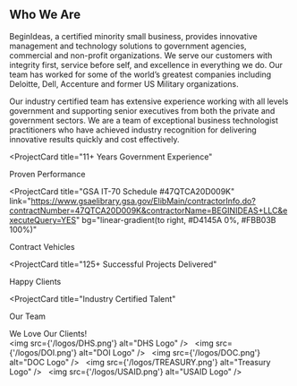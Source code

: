 ## Who We Are

BeginIdeas, a certified minority small business, provides innovative management and technology solutions to government agencies, commercial and non-profit organizations.  We serve our customers with integrity first, service before self, and excellence in everything we do. Our team has worked for some of the world’s greatest companies including Deloitte, Dell, Accenture and former US Military organizations.

Our industry certified  team has extensive experience working with all levels government and supporting senior executives from both the private and government sectors. We are a team of exceptional business technologist practitioners who have achieved industry recognition for delivering innovative results quickly and cost effectively.

<ProjectCard
  title="11+ Years Government Experience"
>
  Proven Performance
</ProjectCard>

<ProjectCard
  title="GSA IT-70 Schedule #47QTCA20D009K"
  link="https://www.gsaelibrary.gsa.gov/ElibMain/contractorInfo.do?contractNumber=47QTCA20D009K&contractorName=BEGINIDEAS+LLC&executeQuery=YES"
  bg="linear-gradient(to right, #D4145A 0%, #FBB03B 100%)"
>
  Contract Vehicles
</ProjectCard>

<ProjectCard
  title="125+ Successful Projects Delivered"
>
  Happy Clients 
</ProjectCard>

<ProjectCard
  title="Industry Certified Talent"
>
  Our Team
</ProjectCard>

We Love Our Clients!<br />
<img src={'/logos/DHS.png'} alt="DHS Logo" />&nbsp; &nbsp;<img src={'/logos/DOI.png'} alt="DOI Logo" />&nbsp; &nbsp;<img src={'/logos/DOC.png'} alt="DOC Logo" />&nbsp; &nbsp;<img src={'/logos/TREASURY.png'} alt="Treasury Logo" />&nbsp; &nbsp;<img src={'/logos/USAID.png'} alt="USAID Logo" />


